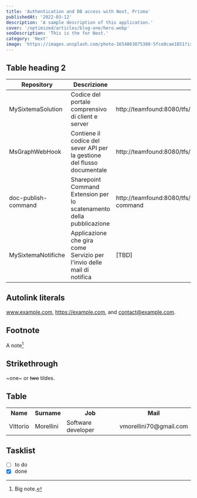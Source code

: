 ```yaml
---
title: 'Authentication and DB access with Next, Prisma'
publishedAt: '2022-03-12'
description: 'A sample description of this application.'
cover: '/optimized/articles/blog-one/hero.webp'
seoDescription: 'This is the for Next.'
category: 'Next'
image: 'https://images.unsplash.com/photo-1654863075380-5fce8cae1851?ixlib=rb-1.2.1&ixid=MnwxMjA3fDB8MHx0b3BpYy1mZWVkfDMyfGJvOGpRS1RhRTBZfHxlbnwwfHx8fA%3D%3D&auto=format&fit=crop&w=500&q=60'
---
```


## Table heading 2

| Repository | Descrizione | Url |
| ---------- | ----------- | --- |
| MySixtemaSolution | Codice del portale comprensivo di client e server | http://teamfound:8080/tfs/DefaultCollection/_git/MySixtemaSolution |
| MsGraphWebHook | Contiene il codice del sever API per la gestione del flusso documentale | http://teamfound:8080/tfs/DefaultCollection/MySixtemaSolution/_git/MsGraphWebHook |
| doc-publish-command | Sharepoint Command Extension per lo scatenamento della pubblicazione | http://teamfound:8080/tfs/DefaultCollection/MySixtemaSolution/_git/doc-publish-command |
| MySixtemaNotifiche | Applicazione che gira come Servizio per l'invio delle mail di notifica | [TBD] |

## Autolink literals

www.example.com, https://example.com, and contact@example.com.

## Footnote

A note[^1]

[^1]: Big note.

## Strikethrough

~one~ or ~~two~~ tildes.

## Table
<table>
  <tr>
    <th>Name</th>
    <th>Surname</th>
    <th>Job</th>
    <th>Mail</th>
  </tr>
  <tr>
    <td>
      Vittorio
    </td>
    <td>
      Morellini
    </td>
    <td>
      Software developer
    </td>
    <td>
      vmorellini70@gmail.com
    </td>
  </tr>
</table>

## Tasklist

* [ ] to do
* [x] done